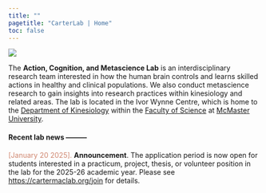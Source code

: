 ```yaml
---
title: ""
pagetitle: "CarterLab | Home"
toc: false
---
```


![](images/iwc-front.jpg)

The **Action, Cognition, and Metascience Lab** is an interdisciplinary research team interested in how the human brain controls and learns skilled actions in healthy and clinical populations. We also conduct metascience research to gain insights into research practices within kinesiology and related areas. The lab is located in the Ivor Wynne Centre, which is home to the [Department of Kinesiology](https://www.science.mcmaster.ca/kinesiology/){target="_blank"} within the [Faculty of Science](https://www.science.mcmaster.ca/){target="_blank"} at [McMaster University](https://www.mcmaster.ca/){target="_blank"}.

#### Recent lab news ---------

<font color="#d08770">[January 20 2025].</font> **Announcement**. The application period is now open for students interested in a practicum, project, thesis, or volunteer position in the lab for the 2025-26 academic year. Please see [https://cartermaclab.org/join](https://cartermaclab.org/join) for details.
